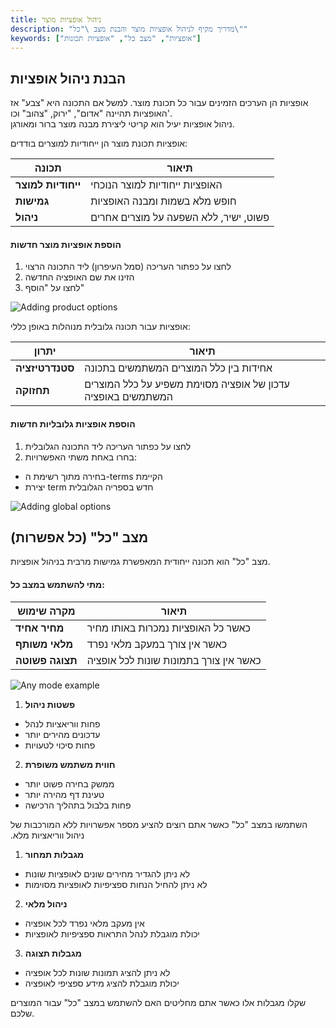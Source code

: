 ```yaml
---
title: ניהול אופציות מוצר
description: "מדריך מקיף לניהול אופציות מוצר והבנת מצב \"כל\""
keywords: ["אופציות", "מצב כל", "אופציות תכונות"]
---
```


## הבנת ניהול אופציות

אופציות הן הערכים הזמינים עבור כל תכונת מוצר. למשל אם התכונה היא "צבע" אז האופציות תהיינה "אדום", "ירוק, "צהוב" וכו'.  
ניהול אופציות יעיל הוא קריטי ליצירת מבנה מוצר ברור ומאורגן.


<Step>
<StepItem title="אופציות בתכונות מוצר">

אופציות תכונת מוצר הן ייחודיות למוצרים בודדים:

| תכונה | תיאור |
|-------|--------|
| **ייחודיות למוצר** | האופציות ייחודיות למוצר הנוכחי |
| **גמישות** | חופש מלא בשמות ומבנה האופציות |
| **ניהול** | פשוט, ישיר, ללא השפעה על מוצרים אחרים |

#### הוספת אופציות מוצר חדשות

1. לחצו על כפתור העריכה (סמל העיפרון) ליד התכונה הרצוי
2. הזינו את שם האופציה החדשה
3. לחצו על "הוסף"

<img src="https://placehold.co/800x300?text=Adding+product+options" alt="Adding product options" />
</StepItem>

<StepItem title="אופציות בתכונות גלובליות">

אופציות עבור תכונה גלובלית מנוהלות באופן כללי:

| יתרון | תיאור |
|-------|--------|
| **סטנדרטיזציה** | אחידות בין כלל המוצרים המשתמשים בתכונה |
| **תחזוקה** | עדכון של אופציה מסוימת משפיע על כלל המוצרים המשתמשים באופציה |

#### הוספת אופציות גלובליות חדשות

1. לחצו על כפתור העריכה ליד התכונה הגלובלית
2. בחרו באחת משתי האפשרויות:
  * בחירה מתוך רשימת ה-terms הקיימת
  * יצירת term חדש בספריה הגלובלית

<img src="https://placehold.co/800x300?text=Adding+global+options" alt="Adding global options" />
</StepItem>
</Step>

## מצב "כל" (כל אפשרות)

<Step>
<StepItem title='הבנת מצב "כל"'>

מצב "כל" הוא תכונה ייחודית המאפשרת גמישות מרבית בניהול אופציות.

#### מתי להשתמש במצב כל:

| מקרה שימוש | תיאור |
|------------|--------|
| **מחיר אחיד** | כאשר כל האופציות נמכרות באותו מחיר |
| **מלאי משותף** | כאשר אין צורך במעקב מלאי נפרד |
| **תצוגה פשוטה** | כאשר אין צורך בתמונות שונות לכל אופציה |

<img src="https://placehold.co/800x300?text=Any+mode+example" alt="Any mode example" />
</StepItem>

<StepItem title='יתרונות מצב "כל"'>

1. **פשטות ניהול**
  * פחות ווריאציות לנהל
  * עדכונים מהירים יותר
  * פחות סיכוי לטעויות

2. **חווית משתמש משופרת**
  * ממשק בחירה פשוט יותר
  * טעינת דף מהירה יותר
  * פחות בלבול בתהליך הרכישה

<Note title="טיפ מקצועי" type="info">
השתמשו במצב "כל" כאשר אתם רוצים להציע מספר אפשרויות ללא המורכבות של ניהול ווריאציות מלא.
</Note>
</StepItem>

<StepItem title='מגבלות מצב "כל"'>

1. **מגבלות תמחור**
  * לא ניתן להגדיר מחירים שונים לאופציות שונות
  * לא ניתן להחיל הנחות ספציפיות לאופציות מסוימות

2. **ניהול מלאי**
  * אין מעקב מלאי נפרד לכל אופציה
  * יכולת מוגבלת לנהל התראות ספציפיות לאופציות

3. **מגבלות תצוגה**
  * לא ניתן להציג תמונות שונות לכל אופציה
  * יכולת מוגבלת להציג מידע ספציפי לאופציה

<Note title="חשוב" type="warning">
שקלו מגבלות אלו כאשר אתם מחליטים האם להשתמש במצב "כל" עבור המוצרים שלכם.
</Note>
</StepItem>
</Step>
